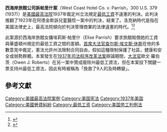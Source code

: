 {{noteTA
|T=zh-hans:西海岸酒店公司诉帕里什案; zh-hant:西海岸酒店酒店公司訴帕里什案; zh-tw:西海岸旅館公司訴帕里什案;
|G1=PresidentsUS
|G2=PP
|G3=USState
|1=zh-hans:酒店; zh-hant:酒店; zh-tw:旅館;
}}
{{Infobox SCOTUS case
|Litigants=西海岸旅館公司訴帕里什案
|ArgueDateA=12月16日
|ArgueDateB=17日
|ArgueYear=1936年
|DecideDate=3月29日
|DecideYear=1937年
|FullName=西海岸旅館公司訴埃莉斯·帕里什等
|USVol=300
|USPage=379
|Citation=
|Prior=華盛頓州[[奇兰县_(华盛顿州)|奇蘭郡]]高等法院於1935年11月9日判決旅館勝訴。華盛頓州最高法院於1936年改判帕里什勝訴。
|Subsequent=
|Holding=華盛頓州針對婦女最低工資的法律屬於自由簽約權的有效法規，因為該州在保護婦女的健康和自立能力方面具有特殊利益。華盛頓州最高法院維持原判。
|SCOTUS=1932–1937
|Majority=休斯
|JoinMajority=布蘭戴斯、斯通、羅勃茲、卡多佐
|Dissent=薩瑟蘭
|JoinDissent=范·德文特、麥克雷諾茲、巴特勒
|LawsApplied=
|Overturned previous case= 阿德金斯訴兒童醫院案 (1923)
}}

'''西海岸旅館公司訴帕里什案'''（West Coast Hotel Co. v. Parrish，300 U.S. 379 (1937)）是[[美國最高法院|美國最高法院]]1937年裁定州立法規定[[最低工資|最低工資]]不違憲的判決。此判決推翻了1923年在阿德金斯訴兒童醫院一案中的判決，結束了{{le|洛克納時代|Lochner era}}。洛克納時代是指在美國法律史上，最高法院傾向於判決管理商業的法律違憲的時代。<ref>{{cite book |last=Philips |first=Michael J. |title=The Lochner Court, Myth and Reality: Substantive Due Process from the 1890s to the 1930s |publisher=Greenwood |year=2001 |page=10 |isbn=978-0-275-96930-1 }}</ref><ref name="law.cornell.edu">{{cite web|url=https://www.law.cornell.edu/supct/html/10-779.ZD.html|title=SORRELL v. IMS HEALTH INC.|work=cornell.edu|access-date=2021-01-10|archive-date=2021-03-08|archive-url=https://web.archive.org/web/20210308103605/https://www.law.cornell.edu/supct/html/10-779.ZD.html|dead-url=no}}</ref>

此案源於西海岸旅館女傭埃莉斯·帕里什（Elise Parrish）要求旅館賠償她的工資與華盛頓州規定的最低工資之間的差額。[[美国首席大法官|首席大法官]][[查尔斯·埃文斯·休斯|查尔斯·埃文斯·休斯]]在他的多數意見中裁定，憲法允許州法限制合同自由，假如這種限制保護了社區，健康和安全或弱勢群體。本案發生在[[1937年司法程序改革法案|1937年司法程序改革法案]]辯論期間，[[美國最高法院大法官|大法官]]歐文·羅伯茨（Owen J. Roberts）在另一案中贊成廢除州最低工資法，但在本案投下關鍵一票支持州最低工資法，因此有時被稱為「挽救了9人的及時轉變」。

==參考文獻==
{{reflist}}

[[Category:美國最高法院案例|Category:美國最高法院案例]]
[[Category:美国宪法|Category:美国宪法]]
[[Category:1937年美国|Category:1937年美国]]
[[Category:美國勞資糾紛|Category:美國勞資糾紛]]
[[Category:最低工资|Category:最低工资]]
[[Category:美国劳工判例法|Category:美国劳工判例法]]